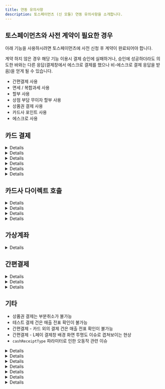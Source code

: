 ```yaml
---
title: 연동 유의사항
description: 토스페이먼츠 (신 모듈) 연동 유의사항을 소개합니다.
---
```



## 토스페이먼츠와 사전 계약이 필요한 경우

아래 기능을 사용하시려면 토스페이먼츠에 사전 신청 후 계약이 완료되어야 합니다.

계약 하지 않은 경우 해당 기능 이용시 결제 승인에 실패하거나, 승인에 성공하더라도 의도한 바와는 다른
응답(결제창에서 에스크로 결제를 했으나 비-에스크로 결제 응답을 받음)을 얻게 될 수 있습니다.

- 간편결제 사용
- 면세 / 복합과세 사용
- 할부 사용
- 상점 부담 무이자 할부 사용
- 상품권 결제 사용
- 카드사 포인트 사용
- 에스크로 사용

## 카드 결제

<Details>
  <p slot="summary">appCard 파라미터는 일부 카드사에 대해서만 적용 됨</p>

  토스페이먼츠의 경우 카드 결제시, 앱 카드로만 결제할 수 있도록 제한하는 appCard 파라미터를 지원하지만 지원 범위가 아래와 같이 제한적입니다.

  - 지원 가능 카드: 국민, 농협, 롯데, 삼성, 신한, 현대, 우리, 하나
  - 지원 불가 카드: 씨티
</Details>

<Details>
  <p slot="summary">display.card\_quota 파라미터는 다른 PG사와 다르게 동작 함</p>

  display.card\_quota 파라미터로 결제창에 렌더링 될 할부 개월수 리스트를 제어할 수 있습니다. 다른 PG사는 전달한 값만 렌더링 되지만, 토스페이먼츠의 경우에는 토스페이먼츠 자체 정책에 따라 **일시불 \~ 전달한 값 중 최대값까지 모두 렌더링**됩니다.

  - 예1. 일시불만 허용

    ```jsx
    display: {
      card_quota: [0];
    }
    ```

  - 예2. 5개월만 허용

    ```jsx
    display: {
      card_quota: [5];
    }
    ```

  - 예3. \[토스페이먼츠] 일시불 \~ 5개월까지 허용

    ```jsx
    display: {
      card_quota: [3, 5]; // 3과 5 중에 최대값이 5이기 때문에 일시불 ~ 5개월까지 모두 렌더링 된다
    }
    ```

  - 예3. \[타 PG사] 일시불 \~ 5개월까지 허용

    ```jsx
    display: {
      card_quota: [0, 1, 2, 3, 4, 5];
    }
    ```

  - 예4. \[토스페이먼츠] 3개월과 5개월만 허용 → **불가능**

  - 예5. \[타 PG사] 3개월과 5개월만 허용
</Details>

<Details>
  <p slot="summary">무이자 할부가 적용 되어도 ISP 계열 카드로 결제시에는 “무이자” 표기가 되지 않음</p>

  고객사는 토스페이먼츠와 사전 계약 또는 카드사 정책에 따라 무이자 할부 기능을 사용할 수 있습니다. 이에 따라 결제창 내에서 각 카드 사별 최대 무이자 할부 개월수에 따라 할부 개월수 옆에 “무이자” 또는 “무”라고 표기 됩니다.

  - 예1. 삼성카드 - 최대 3개월 무이자 할부 적용 → 3개월까지 “무” 표기

    <Figure src="/gitbook-assets/ko/image (176).png" />

  하지만 ISP 계열 카드의 경우에는 실제로 무이자가 적용된다고 하더라도 “무이자” 여부가 표기되지 않습니다.

  - 예2. BC카드 - 최대 12개월 무이자 할부 적용 → 표기 없음 → 실제 결제 승인시 무이자 할부 적용은 됨

    <Figure src="/gitbook-assets/ko/image (185).png" />

  이는 ISP 계열 카드사 결제시 사용되는 페이북 앱 특성에 따른 것으로 실제 결제 승인시에는 정상적으로 무이자 할부가 적용됩니다.
</Details>

<Details>
  <p slot="summary">할부 기간 선택 관련 이슈</p>

  모바일 웹 - 카드 결제시 토스페이먼츠 결제창 내에서 간편결제의 경우 할부 기간 선택이 불가능하고, 간편결제 외의 모든 카드사의 경우엔 할부 기간 선택이 가능합니다.

  - 모바일 웹 - 간편결제 외 카드사: 할부 기간 선택 가능\
    ![](</gitbook-assets/ko/image (178).png>)

  - 모바일 웹 - 간편결제: 할부 기간 선택 불가능\
    ![](</gitbook-assets/ko/image (351).png>)

  반면, PC - 카드 결제 - ISP계열의 경우에는 토스페이먼츠 결제창 내에서도 할부 기간 선택이 불가능 하며, 대신 ISP 페이북 팝업에서는 선택이 가능합니다.

  - PC - 카드결제 - ISP 선택: 할부 기간 선택 불가능\\
    <img src="/gitbook-assets/ko/image (184).png" alt="" data-size="original" />

  - PC - 카드결제 - ISP 선택 - 페이북 팝업: 할부 기간 선택 가능

  다소 헷갈릴 수 있으나 간편결제는 간편결제 앱에서 할부 개월수를 선택할 수 있어 토스페이먼츠 결제창에서 선택할 수 없다는 토스 답변이 있었습니다.
</Details>

<Details>
  <p slot="summary">카카오페이 13개월 이상 할부 개월수 불가능한 이슈</p>

  카카오페이 자체에서 13개월 이상 할부 결제를 지원하지 않기 때문에, 카카오페이로는 최대 12개월까지 할부 결제가 가능합니다.
</Details>

<Details>
  <p slot="summary">카카오페이 일부 카드의 경우 카드 정보를 확인할 수 없는 이슈</p>

  카카오페이로 결제시 일부 카드(2022년 6월 이후 카드사 측에서 신규 생성 된 카드)의 경우, 카카오페이 → 토스페이먼츠로 카드 정보를 정상적으로 내려주지 않기 때문에 포트원 REST API로 결제내역 조회(GET /payments/\{imp\_uid})시 카드사 정보(card\_code: 카드 코드, card\_name: 카드 이름)를 확인할 수 없습니다.
</Details>

## 카드사 다이렉트 호출

<Details>
  <p slot="summary">고정 할부 개월수(card.direct.quota)를 보내지 않으면 무조건 일시불로 결제 됨</p>

  토스페이먼츠는 카드사 다이렉트 호출시 **quota 값을 전달하지 않는 경우에는 무조건 일시불로 결제**가 됩니다.

  따라서 카드사 다이렉트 호출시에는 반드시 구매자가 할부 개월수를 선택할 수 있는 UI/UX를 만들어주신 후 결제창 호출(IMP.request\_pay)시 card.direct.quota값을 넘겨야 합니다.

  - 예1. 현대카드 다이렉트 호출 → 무조건 일시불로 결제 됨

    ```jsx
    card: {
      direct: {
        code: "367";
      }
    }
    ```

  - 예2. 삼성카드 다이렉트 호출 + 5개월 고정 할부 개월수 지정 → 5개월 할부 적용

    ```jsx
    {
      card: {
        direct: {
          code: '365',
          quota: 5
        }
      }
    }
    ```
</Details>

<Details>
  <p slot="summary">고정 할부 개월수(card.direct.quota)를 보내도 카드 결제창에서 결제 될 할부 개월수를 확인할 수 없음</p>

  카드사 다이렉트 호출시 quota 값을 보내도 **실제로 카드사 결제창에서는 결제시 적용 될 할부 개월수를 확인할 수 없습니다.** (물론 실제 승인시에는 전달한 quota값 만큼 할부 적용이 됨)

  단, ISP 계열의 카드사인 경우에는 페이북 팝업에서 확인이 가능하며 이 값을 사용자가 변경 할 수는 없습니다.

  - 예. BC카드 다이렉트 호출 + 5개월 고정 할부 개월수 지정\\

    <figure>
      <img src="/gitbook-assets/ko/image (181).png" alt="" />

      <figcaption />
    </figure>

  ```json
  card: {
    direct: {
      code: "361",
      quota: 5
    }
  }
  ```
</Details>

<Details>
  <p slot="summary">페이북을 통한 ISP 계열 카드 결제시, 카드 번호가 정상적으로 내려오지 않음</p>

  페이북 통한 ISP 계열 카드 결제시 토스페이먼츠로부터 실제 카드 번호와 다른 9200으로 시작하는 카드 번호가 내려오고 있어 결제 승인 내역 조회(POST `/payments/{imp_uid}`)시 응답되는 카드 번호(`card_numer`)가 정확하지 않습니다.
</Details>

<Details>
  <p slot="summary">사파리 브라우저에서 ISP 계열 카드 결제 불가능</p>

  사파리 브라우저에서 ISP 계열 카드 결제를 위한 페이북 팝업 호출에 이슈가 있습니다. 이는 토스페이먼츠 결제창에서 페이북으로 넘어가는 과정에서 발생하는 이슈로 포트원과는 무관합니다.
</Details>

## 가상계좌

<Details>
  <p slot="summary">가상계좌 발급 완료시 예금주 명 알 수 없음</p>

  토스페이먼츠는 가상계좌 발급 완료시 발급 된 가상계좌의 **예금주 명을 전달해주지 않습니다**. 따라서 포트원 REST API로 결제내역 조회(GET `/payments/{imp_uid}`)시 `vbank_holder`가 null로 전달됩니다.

  실제 가상계좌 예금주 명은 토스페이먼츠와 계약된 고객사 이름과 동일하다고 하니, 참고 부탁드립니다.
</Details>

## 간편결제

<Details>
  <p slot="summary">대부분의 간편결제에 대해 결제 테스트 불가능</p>

  토스페이먼츠는 SSGPAY, 네이버페이, 카카오페이, 페이코 등 대부분의 간편결제에 대해 결제 테스트 기능을 제공하고 있지 않습니다. 따라서 테스트용 설정으로 간편결제를 시도하면 `[PAY_PROCESS_ABORTED] Toss Payments와 계약된 결제수단(SSG)이 아닙니다.` 와 같은 에러 메시지가 리턴되면서 결제창이 호출되지 않습니다. 이 경우 토스페이먼츠와 실 상점 계약을 하여 실 상점 정보를 포트원 관리자페이지에 다시 등록한 후 시도하셔야 합니다.
</Details>

<Details>
  <p slot="summary">카드 외 복합 결제 건에 대해서는 정확한 결제 수단 정보 확인 불가능</p>

  간편결제로는 여러가지 결제수단으로 결제 할 수도 있고 각 결제 수단을 혼합하여 복합 결제를 할 수도 있습니다. 이때 토스페이먼츠는 구매자가 정확히 어떤 방식으로 결제했는지 데이터를 내려주지 않으며 그 내용은 아래와 같습니다.

  1. 카드로 결제한 경우에는 카드 정보(카드사, 카드 유형 등)를 확인할 수 있습니다.
  2. 하지만 카드 외의 결제 수단으로 결제를 한 경우에는, 결제 수단 세부 정보(어떤 은행, 포인트, 머니인지)를 확인할 수 없습니다.
  3. 카드가 포함 된 결제 건인지 아닌지는 구분이 됩니다. 따라서 카드가 포함 된 결제 건이면 결제 수단을 `card` 로 기록합니다.
  4. 하지만 계좌 / 포인트 / 머니 중 어떤 것으로 결제 됐는지 구분되지 않습니다. 따라서 카드가 포함 되지 않은 결제 건이면 결제 수단을 `point`로 기록합니다. 실제로 등록된 계좌로 결제 됐다고 하더라도 포인트나 머니로 결제 된 것과 구분되지 않기 때문에 결제 수단을 `trans`로 저장하지 않습니다.
</Details>

<Details>
  <p slot="summary">고정 할부 개월수 적용해도 일시불과 함께 표기</p>

  네이버페이, L페이, 토스페이, 삼성페이 등 일부 간편결제사의 경우 해당 간편결제사의 정책에 따라 **고정 할부 개월수를 설정하더라도 일시불과 함께 렌더링**됩니다.

  - 예. 네이버페이 - 5개월 고정 할부 설정시, 일시불과 5개월 할부 모두 선택 가능

    ```json
    {
      pay_method: "naverpay",
      display: {
       card_quota: [5]
      }
    }
    ```

    <Figure src="/gitbook-assets/ko/image (179).png" alt="" />
</Details>

## 기타

- 상품권 결제는 부분취소가 불가능
- 테스트 결제 건은 매출 전표 확인이 불가능
- 간편결제 - 카드 외의 결제 건은 매출 전표 확인이 불가능
- 간편결제 - L페이 결제창 배경 화면 투명도 이슈로 겹쳐보이는 현상
- `cashReceiptType` 파라미터로 인한 오동작 관련 이슈

<Details>
  <p slot="summary">지출증빙 발급번호 이슈</p>

  `bypass.cashReceiptType`(현금성 결제시, 결제창 내에 현금영수증 발급 유형 설정 값)을 corporate(지출 증빙)으로 설정하고 결제창을 호출하면 토스페이먼츠 결제창에서 현금영수증 발급 유형이 “지출증빙”으로 표기되어있으나 발급 번호가 사업자등록번호가 아닌 주민등록번호로 설정되어있으며 이를 변경할 수 없는 토스 버그가 있습니다. 따라서 구매자는 현금영수증 발급 유형을 지출증빙용이 아닌 소득공제용이나 미발행으로 바꿔서 선택한 후 다시 지출증빙용을 선택해야합니다.

  <img src="/gitbook-assets/ko/image (180).png" alt="" data-size="original" />
</Details>

<Details>
  <p slot="summary">간편결제 - SSG페이 결제시 토스페이먼츠 결제창에서 휴대폰 번호를 입력하지 않아도 다음으로 넘어가는 이슈</p>

  간편결제 - SSG페이 결제시 토스페이먼츠 결제창에서 휴대폰 번호를 입력해야 구매자의 휴대폰에 깔린 SSG 페이 앱에서 푸쉬 알림이 오면서 결제를 할 수 있는데, 현재 토스페이먼츠 결제창에서 휴대폰 번호를 입력하지 않아도 다음 단계로 이동되기 때문에 구매자는 이 경우 무한 대기를 하게 됩니다. 휴대폰 번호를 입력을 하지 않은 경우엔 다음 단계로 이동할 수 없도록 토스 측의 조치가 필요합니다.![](</gitbook-assets/ko/image (188).png>)
</Details>

<Details>
  <p slot="summary">삼성페이 결제 중단시 결제창 잘림 현상</p>

  삼성페이 결제창 렌더링 후 장시간 대기했다가 우측 상단 X 버튼을 눌러 결제 프로세스를 중단하면 아래와 같이 잘린 화면이 렌더링됩니다. 가로 스크롤도 동작하지 않아(스크롤은 움직이지만 화면은 고정) 사용자 경험이 다소 저해됩니다.

  <img src="/gitbook-assets/ko/image (177).png" alt="" data-size="original" />
</Details>

<Details>
  <p slot="summary">현금영수증 발급 API 호출시 유효성 검사를 하지 않음</p>

  예를 들어 현금영수증 발급 유형(type)을 소득공제(person)으로 보내고 현금영수증 발급 번호(identifier)를 사업자 등록번호로 보내면 실제로는 현금영수증 발급에 실패해야하지만 토스페이먼츠에서 유효성 검사를 하지 않아 그대로 성공 응답을 보내고 있습니다.

  따라서 원활한 현금영수증 발급을 위해서는 현금영수증 발급 API 호출시 현금영수증 정보를 정확하게 입력하셔야 합니다.
</Details>

<Details>
  <p slot="summary">사파리 / 파이어폭스 브라우저 내 팝업 블로커 이슈</p>

  사파리 / 파이어폭스 브라우저에서 설정에서 팝업이 차단되어있는 경우 페이북 결제시 팝업이 뜨지 않아 결제 진행이 되지 않거나 가상계좌 발급이나 휴대폰 소액결제시 승인에 실패하는 등 결제가 원활하게 진행되지 않을 수 있으니, 반드시 팝업을 해제하시고 시도해주시기 바랍니다.
</Details>

<Details>
  <p slot="summary">IE 브라우저 - 카드결제 - 페이코 선택시 아래와 같이 결제창이 잘리는 이슈</p>

  이에 대해 토스로부터 “IE 에서 fade out 이 되고 있으므로 수정에 우선순위를 두기 어려울것 같습니다.”라는 답변을 받았습니다.
</Details>

<Details>
  <p slot="summary">IE 브라우저 결제 중단시 에러 메시지 인코딩 이슈</p>

  IE 브라우저에서 결제 중단(결제 승인/실패 이전에 결제창을 명시적으로 닫을때)시 토스페이먼츠로부터 아래와 같이 인코딩 된 에러 메시지가 전달되는 이슈가 있습니다. (이를 디코딩해보면 “사용자가결제를취소하였습니다”라는 메시지)

  `%EC%82%AC%EC%9A%A9%EC%9E%90%EA%B0%80 %EA%B2%B0%EC%A0%9C%EB%A5%BC %EC%B7%A8%EC%86%8C%ED%95%98%EC%98%80%EC%8A%B5%EB%8B%88%EB%8B%A4`

  이에 대해 토스로부터 “IE 의 인코딩 이슈라서 저희가 수정해 드리기가 애매하고, 내부적으로 IE 는 fadeout 되어 더 이상 공식적으로 지원을 하지 않고 있습니다.”라는 답변을 받았습니다.
</Details>

